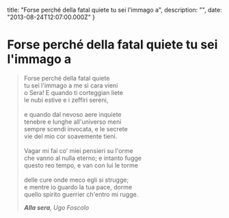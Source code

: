 


  title: "Forse perché della fatal quiete tu sei l'immago a",
  description: "",
  date: "2013-08-24T12:07:00.000Z"
}


# Forse perché della fatal quiete tu sei l'immago a


<blockquote>
  <p>Forse perché della fatal quiete<br/>
tu sei l'immago a me sì cara vieni<br/>
o Sera! E quando ti corteggian liete<br/>
le nubi estive e i zeffiri sereni,<br/><br/>
e quando dal nevoso aere inquiete<br/>
tenebre e lunghe all'universo meni<br/>
sempre scendi invocata, e le secrete<br/>
vie del mio cor soavemente tieni.<br/><br/>
Vagar mi fai co&rsquo; miei pensieri su l'orme<br/>
che vanno al nulla eterno; e intanto fugge<br/>
questo reo tempo, e van con lui le torme<br/><br/>
delle cure onde meco egli si strugge;<br/>
e mentre io guardo la tua pace, dorme<br/>
quello spirito guerrier ch'entro mi rugge.</p>
  <em><strong>Alla sera</strong>, <em>Ugo Foscolo</em></em>
</blockquote>
    
  